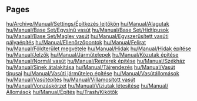 
== Pages ==
[[hu/Archive/Manual/Settings/Építkezés lejtőkön]]
[[hu/Manual/Alagutak]]
[[hu/Manual/Base Set/Egysínű vasút]]
[[hu/Manual/Base Set/Hídtípusok]]
[[hu/Manual/Base Set/Maglev vasút]]
[[hu/Manual/Egyszerűsített vasúti pályaépítés]]
[[hu/Manual/Ellenőrzőpontok]]
[[hu/Manual/Felirat]]
[[hu/Manual/Földterület megvétele]]
[[hu/Manual/Hidak]]
[[hu/Manual/Hidak építése]]
[[hu/Manual/Jelzők]]
[[hu/Manual/Járműtelepek]]
[[hu/Manual/Közutak építése]]
[[hu/Manual/Normál vasút]]
[[hu/Manual/Repterek építése]]
[[hu/Manual/Székház]]
[[hu/Manual/Sínek átalakítása]]
[[hu/Manual/Tájrendezés]]
[[hu/Manual/Vasút típusai]]
[[hu/Manual/Vasúti járműtelep építése]]
[[hu/Manual/Vasútállomások]]
[[hu/Manual/Vasútépítés]]
[[hu/Manual/Villamosított vasút]]
[[hu/Manual/Vonzáskörzet]]
[[hu/Manual/Víziutak létesítése]]
[[hu/Manual/Állomások]]
[[hu/Manual/Építés]]
[[hu/Trash/Kikötők]]
